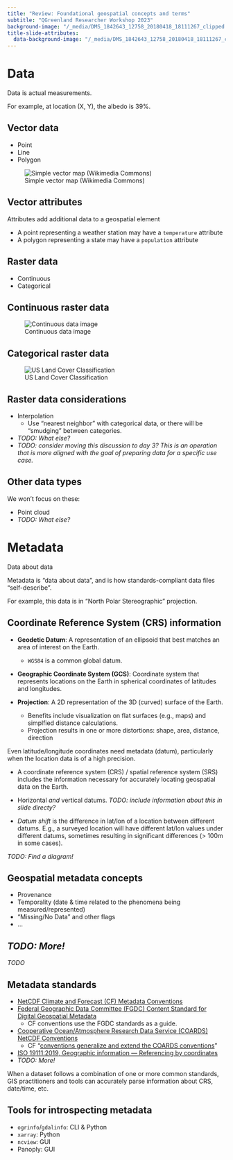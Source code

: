 ```yaml
---
title: "Review: Foundational geospatial concepts and terms"
subtitle: "QGreenland Researcher Workshop 2023"
background-image: "/_media/DMS_1842643_12758_20180418_18111267_clipped.jpg"
title-slide-attributes:
  data-background-image: "/_media/DMS_1842643_12758_20180418_18111267_clipped.jpg"
---
```


# Data

::: {.notes}
Data is actual measurements.

For example, at location (X, Y), the albedo is 39%.
:::


## Vector data

* Point
* Line
* Polygon

![Simple vector map (Wikimedia Commons)](https://upload.wikimedia.org/wikipedia/commons/3/38/Simple_vector_map.svg)

## Vector attributes

Attributes add additional data to a geospatial element

* A point representing a weather station may have a `temperature` attribute
* A polygon representing a state may have a `population` attribute


## Raster data

* Continuous
* Categorical


## Continuous raster data

![Continuous data image](/_media/qgreenland_seaice_concentration_feb2015.png)


## Categorical raster data

![US Land Cover Classification](https://d9-wret.s3.us-west-2.amazonaws.com/assets/palladium/production/s3fs-public/thumbnails/image/NLCD_2016_Landcover.jpg)


## Raster data considerations

* Interpolation
    * Use "nearest neighbor" with categorical data, or there will be "smudging" between
      categories.
* _TODO: What else?_
* _TODO: consider moving this discussion to day 3? This is an operation that is more
  aligned with the goal of preparing data for a specific use case._


## Other data types

We won't focus on these:

* Point cloud
* _TODO: What else?_


# Metadata

Data about data

::: {.notes}
Metadata is "data about data", and is how standards-compliant data files
"self-describe".

For example, this data is in "North Polar Stereographic" projection.
:::


## Coordinate Reference System (CRS) information{.smaller}

* **Geodetic Datum**: A representation of an ellipsoid that best matches an area of interest on the Earth.
    * `WGS84` is a common global datum.
    
* **Geographic Coordinate System (GCS)**: Coordinate system that represents locations on the Earth in spherical coordinates of latitudes and longitudes.

* **Projection**: A 2D representation of the 3D (curved) surface of the Earth.
    * Benefits include visualization on flat surfaces (e.g., maps) and simplfied distance calculations.
    * Projection results in one or more distortions: shape, area, distance, direction

::: {.callout-note}
Even latitude/longitude coordinates need metadata (datum), particularly when the
location data is of a high precision.
:::


::: {.notes}
* A coordinate reference system (CRS) / spatial reference system (SRS) includes the information necessary for accurately locating geospatial data on the Earth.

* Horizontal _and_ vertical datums. _TODO: include information about this in slide directy?_

* _Datum shift_ is the difference in lat/lon of a location between different datums. E.g., a surveyed location will have different lat/lon values under different datums, sometimes resulting in significant differences (> 100m in some cases).

_TODO: Find a diagram!_
:::


## Geospatial metadata concepts

* Provenance
* Temporality (date & time related to the phenomena being measured/represented)
* "Missing/No Data" and other flags
* ...


## _TODO: More!_

_TODO_


## Metadata standards

* [NetCDF Climate and Forecast (CF) Metadata Conventions](https://cfconventions.org/)
* [Federal Geographic Data Committee (FGDC) Content Standard for Digital Geospatial Metadata](https://www.fgdc.gov/standards/projects/FGDC-standards-projects/metadata/base-metadata/v2_0698.pdf)
  * CF conventions use the FGDC standards as a guide.
* [Cooperative Ocean/Atmosphere Research Data Service (COARDS) NetCDF Conventions](https://ferret.pmel.noaa.gov/Ferret/documentation/coards-netcdf-conventions)
  * CF "[conventions generalize and extend the COARDS conventions](https://cfconventions.org/Data/cf-conventions/cf-conventions-1.7/build/ch01s04.html)"
* [ISO 19111:2019, Geographic information — Referencing by coordinates](https://www.iso.org/standard/74039.html)
* _TODO: More!_

::: {.notes}
When a dataset follows a combination of one or more common standards, GIS practitioners and tools can accurately parse information about CRS, date/time, etc.
:::

## Tools for introspecting metadata

* `ogrinfo`/`gdalinfo`: CLI & Python
* `xarray`: Python
* `ncview`: GUI
* Panoply: GUI
